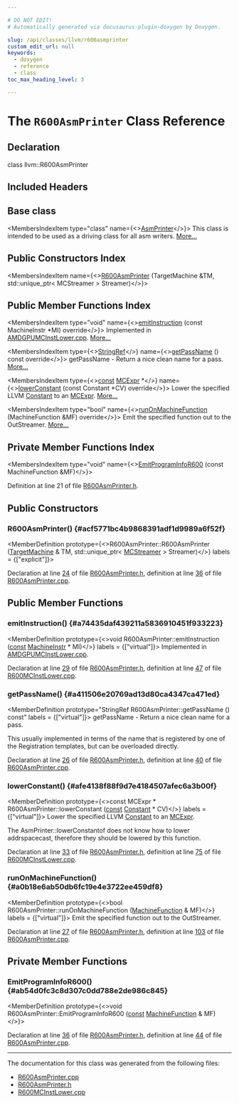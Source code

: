 ```yaml
---

# DO NOT EDIT!
# Automatically generated via docusaurus-plugin-doxygen by Doxygen.

slug: /api/classes/llvm/r600asmprinter
custom_edit_url: null
keywords:
  - doxygen
  - reference
  - class
toc_max_heading_level: 3

---
```





# The `R600AsmPrinter` Class Reference

<DoxygenPage pluginConfig={pluginConfig}>



## Declaration

<CodeBlock>class llvm::R600AsmPrinter</CodeBlock>

## Included Headers

<IncludesList>
<IncludesListItem
  filePath="Target/AMDGPU/R600AsmPrinter.h"
  permalink="/docs/api/files/lib/lib/target/lib/target/amdgpu/r600asmprinter-h"
  isLocal="true" />
</IncludesList>

## Base class

<MembersIndex>

<MembersIndexItem
  type="class"
  name={<><a href="/docs/api/classes/llvm/asmprinter">AsmPrinter</a></>}>
This class is intended to be used as a driving class for all asm writers. <a href="/docs/api/classes/llvm/asmprinter/#details">More...</a>
</MembersIndexItem>

</MembersIndex>

## Public Constructors Index

<MembersIndex>

<MembersIndexItem
  name={<><a href="#acf5771bc4b9868391adf1d9989a6f52f">R600AsmPrinter</a> (TargetMachine &amp;TM, std::unique&#95;ptr&lt; MCStreamer &gt; Streamer)</>}>
</MembersIndexItem>

</MembersIndex>

## Public Member Functions Index

<MembersIndex>

<MembersIndexItem
  type="void"
  name={<><a href="#a74435daf439211a5836910451f933223">emitInstruction</a> (const MachineInstr &#42;MI) override</>}>
Implemented in <a href="/docs/api/files/lib/lib/target/lib/target/amdgpu/amdgpumcinstlower-cpp">AMDGPUMCInstLower.cpp</a>. <a href="#a74435daf439211a5836910451f933223">More...</a>
</MembersIndexItem>

<MembersIndexItem
  type={<><a href="/docs/api/classes/llvm/stringref">StringRef</a></>}
  name={<><a href="#a411506e20769ad13d80ca4347ca471ed">getPassName</a> () const override</>}>
getPassName - Return a nice clean name for a pass. <a href="#a411506e20769ad13d80ca4347ca471ed">More...</a>
</MembersIndexItem>

<MembersIndexItem
  type={<><a href="/docs/api/files/lib/lib/target/lib/target/aarch64/aarch64promoteconstant-cpp/#a90f8350fecae261c25be85d38b451bff">const</a> <a href="/docs/api/classes/llvm/mcexpr">MCExpr</a> &#42;</>}
  name={<><a href="#afe4138f88f9d7e4184507afec6a3b00f">lowerConstant</a> (const Constant &#42;CV) override</>}>
Lower the specified LLVM <a href="/docs/api/classes/llvm/constant">Constant</a> to an <a href="/docs/api/classes/llvm/mcexpr">MCExpr</a>. <a href="#afe4138f88f9d7e4184507afec6a3b00f">More...</a>
</MembersIndexItem>

<MembersIndexItem
  type="bool"
  name={<><a href="#a0b18e6ab50db6fc19e4e3722ee459df8">runOnMachineFunction</a> (MachineFunction &amp;MF) override</>}>
Emit the specified function out to the OutStreamer. <a href="#a0b18e6ab50db6fc19e4e3722ee459df8">More...</a>
</MembersIndexItem>

</MembersIndex>

## Private Member Functions Index

<MembersIndex>

<MembersIndexItem
  type="void"
  name={<><a href="#ab54d0fc3c8d307c0dd788e2de986c845">EmitProgramInfoR600</a> (const MachineFunction &amp;MF)</>}>
</MembersIndexItem>

</MembersIndex>


Definition at line 21 of file <a href="/docs/api/files/lib/lib/target/lib/target/amdgpu/r600asmprinter-h">R600AsmPrinter.h</a>.

<SectionDefinition>

## Public Constructors

### R600AsmPrinter() {#acf5771bc4b9868391adf1d9989a6f52f}

<MemberDefinition
  prototype={<>R600AsmPrinter::R600AsmPrinter (<a href="/docs/api/classes/llvm/targetmachine">TargetMachine</a> &amp; TM, std::unique&#95;ptr&lt; <a href="/docs/api/classes/llvm/mcstreamer">MCStreamer</a> &gt; Streamer)</>}
  labels = {["explicit"]}>

Declaration at line <a href="/docs/api/files/lib/lib/target/lib/target/amdgpu/r600asmprinter-h/#l00024">24</a> of file <a href="/docs/api/files/lib/lib/target/lib/target/amdgpu/r600asmprinter-h">R600AsmPrinter.h</a>, definition at line <a href="/docs/api/files/lib/lib/target/lib/target/amdgpu/r600asmprinter-cpp/#l00036">36</a> of file <a href="/docs/api/files/lib/lib/target/lib/target/amdgpu/r600asmprinter-cpp">R600AsmPrinter.cpp</a>.
</MemberDefinition>

</SectionDefinition>

<SectionDefinition>

## Public Member Functions

### emitInstruction() {#a74435daf439211a5836910451f933223}

<MemberDefinition
  prototype={<>void R600AsmPrinter::emitInstruction (<a href="/docs/api/files/lib/lib/target/lib/target/aarch64/aarch64promoteconstant-cpp/#a90f8350fecae261c25be85d38b451bff">const</a> <a href="/docs/api/classes/llvm/machineinstr">MachineInstr</a> &#42; MI)</>}
  labels = {["virtual"]}>
Implemented in <a href="/docs/api/files/lib/lib/target/lib/target/amdgpu/amdgpumcinstlower-cpp">AMDGPUMCInstLower.cpp</a>.

Declaration at line <a href="/docs/api/files/lib/lib/target/lib/target/amdgpu/r600asmprinter-h/#l00029">29</a> of file <a href="/docs/api/files/lib/lib/target/lib/target/amdgpu/r600asmprinter-h">R600AsmPrinter.h</a>, definition at line <a href="/docs/api/files/lib/lib/target/lib/target/amdgpu/r600mcinstlower-cpp/#l00047">47</a> of file <a href="/docs/api/files/lib/lib/target/lib/target/amdgpu/r600mcinstlower-cpp">R600MCInstLower.cpp</a>.
</MemberDefinition>

### getPassName() {#a411506e20769ad13d80ca4347ca471ed}

<MemberDefinition
  prototype="StringRef R600AsmPrinter::getPassName () const"
  labels = {["virtual"]}>
getPassName - Return a nice clean name for a pass.

This usually implemented in terms of the name that is registered by one of the Registration templates, but can be overloaded directly.

Declaration at line <a href="/docs/api/files/lib/lib/target/lib/target/amdgpu/r600asmprinter-h/#l00026">26</a> of file <a href="/docs/api/files/lib/lib/target/lib/target/amdgpu/r600asmprinter-h">R600AsmPrinter.h</a>, definition at line <a href="/docs/api/files/lib/lib/target/lib/target/amdgpu/r600asmprinter-cpp/#l00040">40</a> of file <a href="/docs/api/files/lib/lib/target/lib/target/amdgpu/r600asmprinter-cpp">R600AsmPrinter.cpp</a>.
</MemberDefinition>

### lowerConstant() {#afe4138f88f9d7e4184507afec6a3b00f}

<MemberDefinition
  prototype={<>const MCExpr &#42; R600AsmPrinter::lowerConstant (<a href="/docs/api/files/lib/lib/target/lib/target/aarch64/aarch64promoteconstant-cpp/#a90f8350fecae261c25be85d38b451bff">const</a> <a href="/docs/api/classes/llvm/constant">Constant</a> &#42; CV)</>}
  labels = {["virtual"]}>
Lower the specified LLVM <a href="/docs/api/classes/llvm/constant">Constant</a> to an <a href="/docs/api/classes/llvm/mcexpr">MCExpr</a>.

The AsmPrinter::lowerConstantof does not know how to lower addrspacecast, therefore they should be lowered by this function.

Declaration at line <a href="/docs/api/files/lib/lib/target/lib/target/amdgpu/r600asmprinter-h/#l00033">33</a> of file <a href="/docs/api/files/lib/lib/target/lib/target/amdgpu/r600asmprinter-h">R600AsmPrinter.h</a>, definition at line <a href="/docs/api/files/lib/lib/target/lib/target/amdgpu/r600mcinstlower-cpp/#l00075">75</a> of file <a href="/docs/api/files/lib/lib/target/lib/target/amdgpu/r600mcinstlower-cpp">R600MCInstLower.cpp</a>.
</MemberDefinition>

### runOnMachineFunction() {#a0b18e6ab50db6fc19e4e3722ee459df8}

<MemberDefinition
  prototype={<>bool R600AsmPrinter::runOnMachineFunction (<a href="/docs/api/classes/llvm/machinefunction">MachineFunction</a> &amp; MF)</>}
  labels = {["virtual"]}>
Emit the specified function out to the OutStreamer.

Declaration at line <a href="/docs/api/files/lib/lib/target/lib/target/amdgpu/r600asmprinter-h/#l00027">27</a> of file <a href="/docs/api/files/lib/lib/target/lib/target/amdgpu/r600asmprinter-h">R600AsmPrinter.h</a>, definition at line <a href="/docs/api/files/lib/lib/target/lib/target/amdgpu/r600asmprinter-cpp/#l00103">103</a> of file <a href="/docs/api/files/lib/lib/target/lib/target/amdgpu/r600asmprinter-cpp">R600AsmPrinter.cpp</a>.
</MemberDefinition>

</SectionDefinition>

<SectionDefinition>

## Private Member Functions

### EmitProgramInfoR600() {#ab54d0fc3c8d307c0dd788e2de986c845}

<MemberDefinition
  prototype={<>void R600AsmPrinter::EmitProgramInfoR600 (<a href="/docs/api/files/lib/lib/target/lib/target/aarch64/aarch64promoteconstant-cpp/#a90f8350fecae261c25be85d38b451bff">const</a> <a href="/docs/api/classes/llvm/machinefunction">MachineFunction</a> &amp; MF)</>}>

Declaration at line <a href="/docs/api/files/lib/lib/target/lib/target/amdgpu/r600asmprinter-h/#l00036">36</a> of file <a href="/docs/api/files/lib/lib/target/lib/target/amdgpu/r600asmprinter-h">R600AsmPrinter.h</a>, definition at line <a href="/docs/api/files/lib/lib/target/lib/target/amdgpu/r600asmprinter-cpp/#l00044">44</a> of file <a href="/docs/api/files/lib/lib/target/lib/target/amdgpu/r600asmprinter-cpp">R600AsmPrinter.cpp</a>.
</MemberDefinition>

</SectionDefinition>

<hr/>

The documentation for this class was generated from the following files:

<ul>
<li><a href="/docs/api/files/lib/lib/target/lib/target/amdgpu/r600asmprinter-cpp">R600AsmPrinter.cpp</a></li>
<li><a href="/docs/api/files/lib/lib/target/lib/target/amdgpu/r600asmprinter-h">R600AsmPrinter.h</a></li>
<li><a href="/docs/api/files/lib/lib/target/lib/target/amdgpu/r600mcinstlower-cpp">R600MCInstLower.cpp</a></li>
</ul>

</DoxygenPage>
